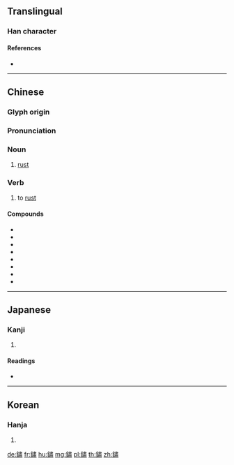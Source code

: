 {{character info/new}}
{{also|锈}}
==Translingual==

===Han character===
{{Han char|rn=167|rad=金|as=12|sn=20|four=82127|canj=CLX|ids=⿰[[金]][[肅]]}}

====References====
* {{Han ref|kx=1321.210|dkj=40857|dj=1821.120|hdz=64266.010|uh=93FD}}

----

==Chinese==
{{zh-forms|s=锈|t2=銹}}

===Glyph origin===
{{Han etym}}

===Pronunciation===
{{zh-pron
|m=xiù
|c=sau3
|h=pfs=
|md=
|mn=qz,tw,xm,zz:siù
|w=
|mc=
|oc=y
|cat=n,v
}}

===Noun===
{{zh-noun}}

# [[rust]]

===Verb===
{{zh-verb}}

# to [[rust]]

====Compounds====
* {{zh-l|銹病}}
* {{zh-l|銹蝕}}
* {{zh-l|銹斑}}
* {{zh-l|銹菌}}
* {{zh-l|銹膜}}
* {{zh-l|銹膜}}
* {{zh-l|生鏽}}
* {{zh-l|不鏽鋼}}

----

==Japanese==

===Kanji===
{{ja-kanji|grade=|rs=金12}}

# {{defn|lang=ja|sort=金12}}

====Readings====
* {{ja-readings|on=[[しゅう]] (shū)|kun=[[さび]] (sabi)}}

----

==Korean==

===Hanja===
{{ko-hanja|hangeul=[[수]]|eumhun=|rv=su|mr=su|y=swu}}

# {{defn|lang=ko|sort=金12}}

[[de:鏽]]
[[fr:鏽]]
[[hu:鏽]]
[[mg:鏽]]
[[pl:鏽]]
[[th:鏽]]
[[zh:鏽]]